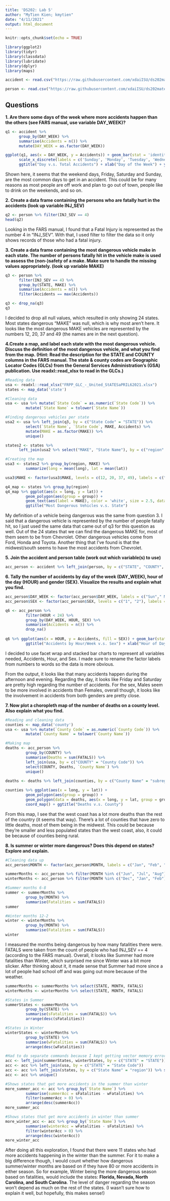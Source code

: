 ```yaml
---
title: 'DS202: Lab 5'
author: "MyTien Kien; kmytien"
date: "4/11/2021"
output: html_document
---
```


```r
knitr::opts_chunk$set(echo = TRUE)
```

```r
library(ggplot2)
library(tidyr)
library(classdata)
library(lubridate)
library(dplyr)
library(maps)

accident <- read.csv("https://raw.githubusercontent.com/xdaiISU/ds202materials/master/hwlabs/fars2017/accident.csv", stringsAsFactors = FALSE)

person <- read.csv("https://raw.githubusercontent.com/xdaiISU/ds202materials/master/hwlabs/fars2017/person.csv", stringsAsFactors = FALSE)
```

## **Questions**

**1. Are there some days of the week where more accidents happen than the others (see FARS manual, use variable DAY_WEEK)?**
```r
q1 <- accident %>%
      group_by(DAY_WEEK) %>%
      summarise(Accidents = n()) %>%
      mutate(DAY_WEEK = as.factor(DAY_WEEK))

ggplot(q1, aes(x = DAY_WEEK, y = Accidents)) + geom_bar(stat = 'identity') + 
      scale_x_discrete(labels = c('Sunday', 'Monday', 'Tuesday', 'Wednesday', 'Thursday', 'Friday', 'Saturday')) +
      ggtitle("Day v.s. Total Accidents") + xlab("Day of the Week") + ylab("Number of Accidents")
```

Shown here, it seems that the weekend days, Friday, Saturday and Sunday, are the most common days to get in an accident. This could be for many reasons as most people are off work and plan to go out of town, people like to drink on the weekends, and so on.


**2. Create a data frame containing the persons who are fatally hurt in the accidents (look up variable INJ_SEV)**
```r
q2 <- person %>% filter(INJ_SEV == 4)
head(q2)
```

Looking in the FARS manual, I found that a Fatal Injury is represented as the number 4 in "INJ_SEV". With that, I used filter to filter the data so it only shows records of those who had a fatal injury.


**3. Create a data frame containing the most dangerous vehicle make in each state. The number of persons fatally hit in the vehicle make is used to assess the (non-)safety of a make. Make sure to handle the missing values appropriately. (look up variable MAKE)**
```r
q3 <- person %>%
      filter(INJ_SEV == 4) %>%
      group_by(STATE, MAKE) %>%
      summarise(Accidents = n()) %>%
      filter(Accidents == max(Accidents))

q3 <- drop_na(q3)
q3
```

I decided to drop all null values, which resulted in only showing 24 states. Most states dangerous "MAKE" was null, which is why most aren't here. It looks like the most dangerous MAKE vehicles are represented by the numbers 12, 20, 37 and 49 (the names are in the next question).


**4.Create a map, and label each state with the most dangerous vehicle. Discuss the definition of the most dangerous vehicle, and what you find from the map. (Hint: Read the description for the STATE and COUNTY columns in the FARS manual. The state & county codes are Geographic Locator Codes (GLCs) from the General Services Administration’s (GSA) publication. Use readxl::read_xlsx to read in the GLCs.)**
```r
#Reading data
usa <- readxl::read_xlsx("FRPP_GLC_-_United_StATESaPRIL62021.xlsx")
states <- map_data('state')

#Cleaning data
usa <- usa %>% mutate(`State Code` = as.numeric(`State Code`)) %>%
         mutate(`State Name` = tolower(`State Name`))

#Finding dangerous vehicles per state
usa2 <- usa %>% left_join(q3, by = c("State Code" = "STATE")) %>%
         select(`State Name`, `State Code`, MAKE, Accidents) %>%
         mutate(MAKE = as.factor(MAKE)) %>%
         unique()

states2 <- states %>%
      left_join(usa2 %>% select("MAKE", "State Name"), by = c("region" = "State Name"))

#Creating the map
usa3 <- states2 %>% group_by(region, MAKE) %>% 
         summarize(long = mean(long), lat = mean(lat))

usa3$MAKE <- factor(usa3$MAKE, levels = c(12, 20, 37, 49), labels = c("Ford", "Chevrolet", "Honda", "Toyota"))

q4_map <- states %>% group_by(region)
q4_map %>% ggplot(aes(x = long, y = lat)) + 
         geom_polygon(aes(group = group)) +
         geom_text(aes(label = MAKE), color = 'white', size = 2.5, data = usa3) +
         ggtitle("Most Dangerous Vehicles v.s. State")
```

My definition of a vehicle being dangerous was the same from question 3. I said that a dangerous vehicle is represented by the number of people fatally hit, so I just used the same data that came out of q3 for this question as well. Out of the 24 states that we can find the dangerous MAKE for, most of them seem to be from Chevrolet. Other dangerous vehicles come from Ford, Honda and Toyota. Another thing that I've found is that the midwest/south seems to have the most accidents from Chevrolet.


**5. Join the accident and person table (work out which variable(s) to use)**
```r
acc_person <- accident %>% left_join(person, by = c("STATE", "COUNTY", "DAY", "MONTH", "HOUR", "MINUTE"))
```


**6. Tally the number of accidents by day of the week (DAY_WEEK), hour of the day (HOUR) and gender (SEX). Visualize the results and explain what you find.**
```r
acc_person$DAY_WEEK <- factor(acc_person$DAY_WEEK, labels = c("Sun"," Mon", "Tue", "Wed", "Thu", "Fri", "Sat"))
acc_person$SEX <- factor(acc_person$SEX, levels = c("1", "2"), labels = c("Male", "Female"))

q6 <- acc_person %>%
         filter(HOUR < 24) %>%
         group_by(DAY_WEEK, HOUR, SEX) %>%
         summarise(Accidents = n()) %>%
         drop_na()
                 
q6 %>% ggplot(aes(x = HOUR, y = Accidents, fill = SEX)) + geom_bar(stat = 'identity') + facet_wrap(~DAY_WEEK) +
         ggtitle("Accidents by Hour/Week v.s. Sex") + xlab("Hour of Day") + ylab("Number of Accidents")
```

I decided to use facet wrap and stacked bar charts to represent all variables needed, Accidents, Hour, and Sex. I made sure to rename the factor labels from numbers to words so the data is more obvious.

From the output, it looks like that many accidents happen during the afternoon and evening. Regarding the day, it looks like Friday and Saturday are pretty high regarding the number of accidents. For the sex, Males seem to be more involved in accidents than Females, overall though, it looks like the involvement in accidents from both genders are pretty close.


**7. Now plot a choropleth map of the number of deaths on a county level. Also explain what you find.**
```r
#Reading and cleaning data
counties <- map_data('county')
usa <- usa %>% mutate(`County Code` = as.numeric(`County Code`)) %>%
         mutate(`County Name` = tolower(`County Name`))

#Making map
deaths <- acc_person %>%
         group_by(COUNTY) %>%
         summarise(Deaths = sum(FATALS)) %>%
         left_join(usa, by = c("COUNTY" = "County Code")) %>%
         select(COUNTY, Deaths, `County Name`) %>%
         unique()
         
deaths <- deaths %>% left_join(counties, by = c("County Name" = "subregion")) 

counties %>% ggplot(aes(x = long, y = lat)) +
         geom_polygon(aes(group = group)) + 
         geom_polygon(data = deaths, aes(x = long, y = lat, group = group, fill = Deaths)) +
         coord_map() + ggtitle("Deaths v.s. County")
```

From this map, I see that the west coast has a lot more deaths than the rest of the country (it seems that way). There's a lot of counties that have zero to little deaths, most of them being in the midwest. This could be because they're smaller and less populated states than the west coast, also, it could be because of counties being rural.


**8. Is summer or winter more dangerous? Does this depend on states? Explore and explain.**
```r
#Cleaning data up
acc_person$MONTH <- factor(acc_person$MONTH, labels = c("Jan", "Feb", "Mar", "Apr", "May", "Jun", "Jul", "Aug", "Sep", "Oct", "Nov", "Dec"))

summerMonths <- acc_person %>% filter(MONTH %in% c("Jun", "Jul", "Aug"))
winterMonths <- acc_person %>% filter(MONTH %in% c("Dec", "Jan", "Feb"))
```

```r
#Summer months 6-8
summer <- summerMonths %>%
         group_by(MONTH) %>%
         summarise(Fatalities = sum(FATALS))
summer

#Winter months 12-2
winter <- winterMonths %>%
         group_by(MONTH) %>%
         summarise(Fatalities = sum(FATALS))
winter
```

I measured the months being dangerous by how many fatalities there were. FATALS were taken from the count of people who had INJ_SEV == 4 (according to the FARS manual). Overall, it looks like Summer had more fatalities than Winter, which surprised me since Winter was a bit more slicker. After thinking about it, it made sense that Summer had more since a lot of people had school off and was going out more because of the weather.

```r
summerMonths <- summerMonths %>% select(STATE, MONTH, FATALS)
winterMonths <- winterMonths %>% select(STATE, MONTH, FATALS)

#States in Summer
summerStates <- summerMonths %>%
         group_by(STATE) %>%
         summarise(sFatalities = sum(FATALS)) %>%
         arrange(desc(sFatalities))

#States in Winter
winterStates <- winterMonths %>%
         group_by(STATE) %>%
         summarise(wFatalities = sum(FATALS)) %>%
         arrange(desc(wFatalities))

#Had to do separate commands because I kept getting vector memory error
acc <- left_join(summerStates, winterStates, by = c("STATE" = "STATE"))
acc <- acc %>% left_join(usa, by = c("STATE" = "State Code"))
acc <- acc %>% left_join(states, by = c("State Name" = "region")) %>% select(`State Name`, sFatalities, wFatalities)
acc <- acc %>% unique()

#Shows states that get more accidents in the summer than winter
more_summer_acc <- acc %>% group_by(`State Name`) %>% 
         summarise(summerAcc = sFatalities - wFatalities) %>% 
         filter(summerAcc > 0) %>%
         arrange(desc(summerAcc))
more_summer_acc

#Shows states that get more accidents in winter than summer
more_winter_acc <- acc %>% group_by(`State Name`) %>% 
         summarise(winterAcc = wFatalities - sFatalities) %>% 
         filter(winterAcc > 0) %>%
         arrange(desc(winterAcc))
more_winter_acc
```

After doing all this exploration, I found that there were 11 states who had more accidents happening in the winter than the summer. For it to make a big difference though, I would count whether how dangerous summer/winter months are based on if they have 80 or more accidents in either season. So for example, Winter being the more dangerous season based on fatalities, would include the states: **Florida, Nevada, North Carolina, and South Carolina**. The level of danger regarding the season won't depend as much on the rest of the states. (I wasn't sure how to explain it well, but hopefully, this makes sense!)

